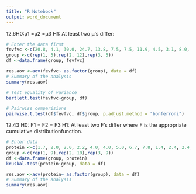 ```yaml
---
title: "R Notebook"
output: word_document
---
```


12.6H0:μ1 =μ2 =μ3 H1: At least two μ’s differ:

```r
# Enter the data first
fevfvc <-c(20.8, 4.1, 30.0, 24.7, 13.8, 7.5, 7.5, 11.9, 4.5, 3.1, 8.0, 4.7, 28.1, 10.3, 10.0, 5.1, 2.2, 9.2, 2.0, 2.5, 6.1, 7.5)
group <-c(rep(1, 5),rep(2, 12),rep(3, 5))
df <-data.frame(group, fevfvc)
```

```r
res.aov <-aov(fevfvc~ as.factor(group), data = df)
# Summary of the analysis
summary(res.aov)
```


```r
# Test equality of variance
bartlett.test(fevfvc~group, df)
```

```r
# Pairwise comparisions
pairwise.t.test(df$fevfvc, df$group, p.adjust.method = "bonferroni")

```

12.43 H0: F1 = F2 = F3 H1: At least two F’s differ where F is the appropriate cumulative distributionfunction.

```r
# Enter data
protein <-c(1.7, 2.0, 2.0, 2.2, 4.0, 4.0, 5.0, 6.7, 7.8, 1.4, 2.4, 2.4, 3.3, 4.4, 6.7, 7.6, 9.5, 11.7, 4.7, 2.9, 3.8, 4.4, 4.7, 5.0, 5.6, 7.4, 9.4, 10.3)
group <-c(rep(1, 9),rep(2, 10),rep(3, 9))
df <-data.frame(group, protein)
kruskal.test(protein~group, data = df)
```


```r
res.aov <-aov(protein~ as.factor(group), data = df)
# Summary of the analysis
summary(res.aov)
```



